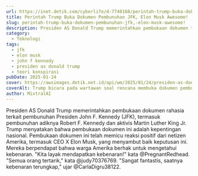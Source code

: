 ```yaml
---
url: https://inet.detik.com/cyberlife/d-7748168/perintah-trump-buka-dokumen-pembunuhan-jfk-elon-musk-i-awesome-i
title: Perintah Trump Buka Dokumen Pembunuhan JFK, Elon Musk Awesome!
slug: perintah-trump-buka-dokumen-pembunuhan-jfk,-elon-musk-awesome!
description: Presiden AS Donald Trump memerintahkan pembukaan dokumen terkait pembunuhan Presiden John F Kennedy (JFK). Banyak netizen Amerika bereaksi termasuk Elon Musk.
category:
  - Teknologi
tags:
  - jfk
  - elon musk
  - john f kennedy
  - presiden as donald trump
  - teori konspirasi
pubDate: 2025-01-24
cover: https://awsimages.detik.net.id/api/wm/2025/01/24/presiden-as-donald-trump-saat-bertemu-wartawan-pada-20-januari-2025poolafp-melalui-getty-images_169.webp?wid=54&w=650&v=1&t=jpeg
coverAlt: Trump bicara pada wartawan soal rencana membuka dokumen pembunuhan Presiden John F Kennedy (Foto POOL/AFP melalui Getty Images)
author: MixtralAI
---
```

Presiden AS Donald Trump memerintahkan pembukaan dokumen rahasia terkait pembunuhan Presiden John F. Kennedy (JFK), termasuk pembunuhan adiknya Robert F. Kennedy dan aktivis Martin Luther King Jr. Trump menyatakan bahwa pembukaan dokumen ini adalah kepentingan nasional. Pembukaan dokumen ini telah memicu reaksi positif dari netizen Amerika, termasuk CEO X Elon Musk, yang menyambut baik keputusan ini. Mereka berpendapat bahwa warga Amerika berhak untuk mengetahui kebenaran. "Kita layak mendapatkan kebenaran!" kata @PregnantRedhead. "Semua orang tertarik," kata @judy70376769. "Sangat fantastis, saatnya kebenaran terungkap," ujar @CarlaDigru38122.
